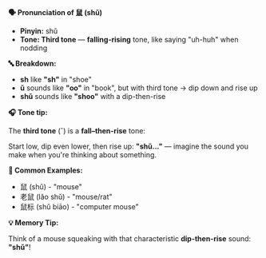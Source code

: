 **🗣️ Pronunciation of 鼠 (shǔ)**

- **Pinyin:** shǔ
- **Tone: Third tone** — **falling-rising** tone, like saying "uh-huh" when nodding

**🔤 Breakdown:**

- **sh** like **"sh"** in "shoe"
- **ǔ** sounds like **"oo"** in "book", but with third tone → dip down and rise up
- **shǔ** sounds like **"shoo"** with a dip-then-rise

**🎧 Tone tip:**

The **third tone** (ˇ) is a **fall–then-rise** tone:

Start low, dip even lower, then rise up: **"shǔ..."** — imagine the sound you make when you're
thinking about something.

**📝 Common Examples:**

- 鼠 (shǔ) - "mouse"
- 老鼠 (lǎo shǔ) - "mouse/rat"
- 鼠标 (shǔ biāo) - "computer mouse"

**💡 Memory Tip:**

Think of a mouse squeaking with that characteristic **dip-then-rise** sound: **"shǔ"**!
